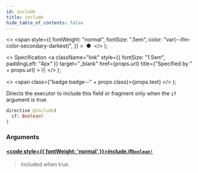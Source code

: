 ```yaml
---
id: include
title: include
hide_table_of_contents: false
---
```


  <>
    <span
      style={{
        fontWeight: "normal",
        fontSize: ".5em",
        color: "var(--ifm-color-secondary-darkest)",
      }}
    >
      &nbsp;●&nbsp;
    </span>
  </>
);

  <>
    Specification
    <a
      className="link"
      style={{ fontSize: "1.5em", paddingLeft: "4px" }}
      target="_blank"
      href={props.url}
      title={"Specified by " + props.url}
    >
      ⎘
    </a>
  </>
);

  <>
    <span class={"badge badge--" + props.class}>{props.text}</span>
  </>
);

Directs the executor to include this field or fragment only when the `if` argument is true

```graphql
directive @include(
  if: Boolean!
)
```

### Arguments

#### [<code style={{ fontWeight: 'normal' }}>include.<b>if</b></code>](#)<Bullet />[`Boolean!`](../scalars/boolean.mdx) <Badge class="secondary" text="non-null"/> <Badge class="secondary" text="scalar"/>

> Included when true.
